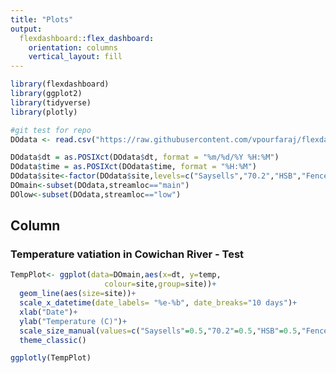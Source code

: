 ```yaml
---
title: "Plots"
output: 
  flexdashboard::flex_dashboard:
    orientation: columns
    vertical_layout: fill
---
```


```r
library(flexdashboard)
library(ggplot2)
library(tidyverse)
library(plotly)
```

```r
#git test for repo
DOdata <- read.csv("https://raw.githubusercontent.com/vpourfaraj/flexdashTrial/main/Cowichan%20DO%202023%20for%20R.csv")

DOdata$dt = as.POSIXct(DOdata$dt, format = "%m/%d/%Y %H:%M")
DOdata$time = as.POSIXct(DOdata$time, format = "%H:%M")
DOdata$site<-factor(DOdata$site,levels=c("Saysells","70.2","HSB","Fence"))
DOmain<-subset(DOdata,streamloc=="main")
DOlow<-subset(DOdata,streamloc=="low") 
```

Column {data-width=750}
-----------------------------------------------------------------------

### Temperature vatiation in Cowichan River - Test


```r
TempPlot<- ggplot(data=DOmain,aes(x=dt, y=temp,
                     colour=site,group=site))+
  geom_line(aes(size=site))+
  scale_x_datetime(date_labels= "%e-%b", date_breaks="10 days")+
  xlab("Date")+
  ylab("Temperature (C)")+
  scale_size_manual(values=c("Saysells"=0.5,"70.2"=0.5,"HSB"=0.5,"Fence"=0.5))+
  theme_classic()

ggplotly(TempPlot)

```

